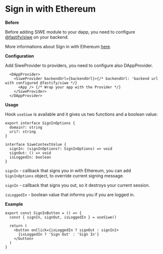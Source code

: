 # Sign in with Ethereum

**Before**

Before adding SIWE module to your dapp, you need to configure [@fastify/siwe](https://github.com/TrueFiEng/fastify-siwe) on your backend.

More informations about Sign in with Ethereum [here](https://login.xyz/).

**Configuration**

Add SiweProvider to providers, you need to configure also DAppProvider.

```tsx
  <DAppProvider>
    <SiweProvider backendUrl={backendUrl}>{/* backendUrl: 'backend url with configured @fastify/siwe */}
      <App /> {/* Wrap your app with the Provider */}
    </SiweProvider>
  </DAppProvider>
```

**Usage**

Hook `useSiwe` is available and it gives us two functions and a boolean value:

```tsx
export interface SignInOptions {
  domain?: string
  uri?: string
}

interface SiweContextValue {
  signIn: (signInOptions?: SignInOptions) => void
  signOut: () => void
  isLoggedIn: boolean
}
```

`signIn` - callback that signs you in with Ethereum, you can add `SignInOptions` object, to override current signing message.

`signIn` - callback that signs you out, so it destroys your current session.

`isLoggedIn` - boolean value that informs you if you are logged in.

**Example**

```tsx
export const SignInButton = () => {
  const { signIn, signOut, isLoggedIn } = useSiwe()

  return (
    <button onClick={isLoggedIn ? signOut : signIn}>
      {isLoggedIn ? 'Sign Out' : 'Sign In'}
    </button>
  )
}
```
